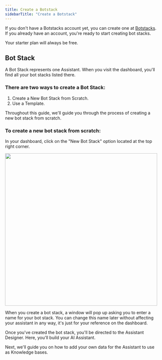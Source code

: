 ```yaml
---
title: Create a Botstack
sidebarTitle: "Create a Botstack"
---
```


If you don't have a Botstacks account yet, you can create one at [Botstacks](www.botstacks.ai). If you already have an account, you're ready to start creating bot stacks.

<Note> Your starter plan will always be free. </Note>


## Bot Stack
A Bot Stack represents one Assistant. When you visit the dashboard, you'll find all your bot stacks listed there. 


### There are two ways to create a Bot Stack:

1. Create a New Bot Stack from Scratch.
2. Use a Template.

Throughout this guide, we'll guide you through the process of creating a new bot stack from scratch.

### To create a new bot stack from scratch:

In your dashboard, click on the "New Bot Stack" option located at the top right corner.

<img height="500" noZoom src="/images/create-botstack.jpg" />

When you create a bot stack, a window will pop up asking you to enter a name for your bot stack. You can change this name later without affecting your assistant in any way, it's just for your reference on the dashboard.

Once you've created the bot stack, you'll be directed to the Assistant Designer. Here, you'll build your AI Assistant.

Next, we'll guide you on how to add your own data for the Assistant to use as Knowledge bases.